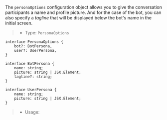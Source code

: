 The `personaOptions` configuration object allows you to give the conversation participants a name and profile picture.
And for the case of the bot, you can also specify a _tagline_ that will be displayed below the bot's name in the
initial screen.

> * Type: `PersonaOptions`

```tsx
interface PersonaOptions {
    bot?: BotPersona,
    user?: UserPersona,
}

interface BotPersona {
    name: string;
    picture: string | JSX.Element;
    tagline?: string;
}

interface UserPersona {
    name: string;
    picture: string | JSX.Element;
}
```

> * Usage:
